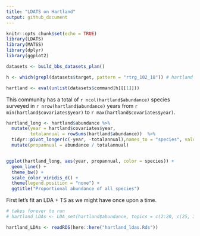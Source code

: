 ```yaml
---
title: "LDATS on Hartland"
output: github_document
---
```


```r
knitr::opts_chunk$set(echo = TRUE)
library(LDATS)
library(MATSS)
library(dplyr)
library(ggplot2)
```

```r

datasets <- build_bbs_datasets_plan()

h <- which(grepl(datasets$target, pattern = "rtrg_102_18")) # hartland

hartland <- eval(unlist(datasets$command[h][[1]]))

```

This community has a total of `r ncol(hartland$abundance)` species surveyed in `r nrow(hartland$abundance)` years from `r min(hartland$covariates$year)` to `r max(hartland$covariates$year)`.

```r

hartland_long <- hartland$abundance %>%
  mutate(year = hartland$covariates$year,
         totalannual = rowSums(hartland$abundance))  %>%
  tidyr::pivot_longer(c(-year, -totalannual),names_to = "species", values_to = "abundance") %>%
  mutate(propannual = abundance / totalannual)


ggplot(hartland_long, aes(year, propannual, color = species)) +
  geom_line() +
  theme_bw() +
  scale_color_viridis_d() +
  theme(legend.position = "none") +
  ggtitle("Proportional abundance of all species")
```

First let's fit an LDA + TS as we might have once upon a time.

```r
# takes forever to run
# hartland_LDAs <- LDA_set(hartland$abundance, topics = c(2:20, c(25, 30, 40, 50, 70, 90)), nseeds = 20)

hartland_LDAs <- readRDS(here::here("hartland_ldas.Rds"))


```
